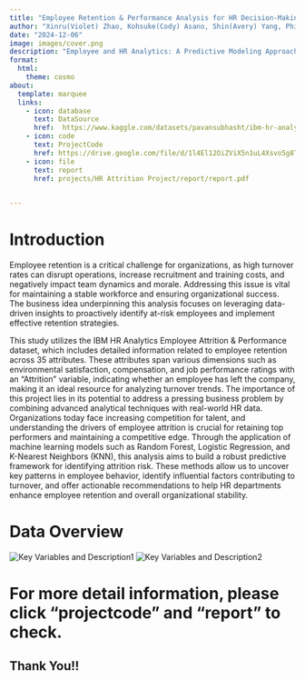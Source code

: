 ```yaml
---
title: "Employee Retention & Performance Analysis for HR Decision-Making"
author: "Xinru(Violet) Zhao, Kohsuke(Cody) Asano, Shin(Avery) Yang, Philip Tong, Pratiksha Gund"
date: "2024-12-06"
image: images/cover.png
description: "Employee and HR Analytics: A Predictive Modeling Approach on Attrition"
format:
  html:
    theme: cosmo
about:
  template: marquee
  links:
    - icon: database
      text: DataSource
      href:  https://www.kaggle.com/datasets/pavansubhasht/ibm-hr-analytics-attrition-dataset
    - icon: code
      text: ProjectCode
      href: https://drive.google.com/file/d/1l4El12OiZViX5n1uL4Xsvo5g8Tke1AgS/view?usp=sharing
    - icon: file
      text: report
      href: projects/HR Attrition Project/report/report.pdf

  
---
```

# Introduction

Employee retention is a critical challenge for organizations, as high turnover rates can disrupt operations, increase recruitment and training costs, and negatively impact team dynamics and morale. Addressing this issue is vital for maintaining a stable workforce and ensuring organizational success. The business idea underpinning this analysis focuses on leveraging data-driven insights to proactively identify at-risk employees and implement effective retention strategies. 

This study utilizes the IBM HR Analytics Employee Attrition & Performance dataset, which includes detailed information related to employee retention across 35 attributes. These attributes span various dimensions such as environmental satisfaction, compensation, and job performance ratings with an “Attrition” variable, indicating whether an employee has left the company, making it an ideal resource for analyzing turnover trends. The importance of this project lies in its potential to address a pressing business problem by combining advanced analytical techniques with real-world HR data. Organizations today face increasing competition for talent, and understanding the drivers of employee attrition is crucial for retaining top performers and maintaining a competitive edge. Through the application of machine learning models such as Random Forest, Logistic Regression, and K-Nearest Neighbors (KNN), this analysis aims to build a robust predictive framework for identifying attrition risk. These methods allow us to uncover key patterns in employee behavior, identify influential factors contributing to turnover, and offer actionable recommendations to help HR departments enhance employee retention and overall organizational stability.


# Data Overview

![Key Variables and Description1](images/description1.png)
![Key Variables and Description2](images/description2.png)

# For more detail information, please click "projectcode" and "report" to check.

## Thank You!!


